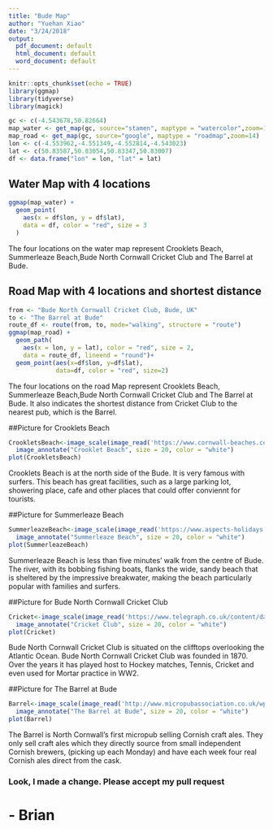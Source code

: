 ```yaml
---
title: "Bude Map"
author: "Yuehan Xiao"
date: "3/24/2018"
output:
  pdf_document: default
  html_document: default
  word_document: default
---
```


```r
knitr::opts_chunk$set(echo = TRUE)
library(ggmap)
library(tidyverse)
library(magick)
```


```r
gc <- c(-4.543678,50.82664)
map_water <- get_map(gc, source="stamen", maptype = "watercolor",zoom=14)
map_road <- get_map(gc, source="google", maptype = "roadmap",zoom=14)
lon <- c(-4.553962,-4.551349,-4.552814,-4.543023)
lat <- c(50.83587,50.83054,50.83347,50.83007)
df <- data.frame("lon" = lon, "lat" = lat)
```

## Water Map with 4 locations
```r
ggmap(map_water) +
  geom_point(
    aes(x = df$lon, y = df$lat),
    data = df, color = "red", size = 3
  )
```

The four locations on the water map represent Crooklets Beach, Summerleaze Beach,Bude North Cornwall Cricket Club and The Barrel at Bude.

## Road Map with 4 locations and shortest distance 
```r
from <- "Bude North Cornwall Cricket Club, Bude, UK"
to <- "The Barrel at Bude"
route_df <- route(from, to, mode="walking", structure = "route")
ggmap(map_road) +
  geom_path(
    aes(x = lon, y = lat), color = "red", size = 2,
    data = route_df, lineend = "round")+
  geom_point(aes(x=df$lon, y=df$lat),
             data=df, color = "red", size=2)
```
The four locations on the road Map represent Crooklets Beach, Summerleaze Beach,Bude North Cornwall Cricket Club and The Barrel at Bude. It also indicates the shortest distance from Cricket Club to the nearest pub, which is the Barrel. 

##Picture for Crooklets Beach
```r
CrookletsBeach<-image_scale(image_read('https://www.cornwall-beaches.co.uk/public/photos/crooklets.jpg',"600x"))%>%
  image_annotate("Crooklet Beach", size = 20, color = "white")
plot(CrookletsBeach)
```
Crooklets Beach is at the north side of the Bude. It is very famous with surfers. This beach has great facilities, such as a large parking lot, showering place, cafe and other places that could offer conviennt for tourists. 

##Picture for Summerleaze Beach
```r
SummerleazeBeach<-image_scale(image_read('https://www.aspects-holidays.co.uk/webpics/CMS/Owners/Bude.jpg',"600x"))%>%
  image_annotate("Summerleaze Beach", size = 20, color = "white")
plot(SummerleazeBeach)
```
Summerleaze Beach is less than five minutes' walk from the centre of Bude. The river, with its bobbing fishing boats, flanks the wide, sandy beach that is sheltered by the impressive breakwater, making the beach particularly popular with families and surfers.

##Picture for Bude North Cornwall Cricket Club
```r
Cricket<-image_scale(image_read('https://www.telegraph.co.uk/content/dam/Travel/galleries/travel/destinations/europe/uk/Englands-most-beautiful-cricket-grounds/cricket-bude_3378037a.jpg',"x300"))%>%
  image_annotate("Cricket Club", size = 20, color = "white")
plot(Cricket)
```
Bude North Cornwall Cricket Club is situated on the clifftops overlooking the Atlantic Ocean. Bude North Cornwall Cricket Club was founded in 1870. Over the years it has played host to Hockey matches, Tennis, Cricket and even used for Mortar practice in WW2. 

##Picture for The Barrel at Bude
```r
Barrel<-image_scale(image_read('http://www.micropubassociation.co.uk/wp-content/uploads/barrel-800x800.jpg',"x300"))%>%
  image_annotate("The Barrel at Bude", size = 20, color = "white")
plot(Barrel)
```
The Barrel is North Cornwall's first micropub selling Cornish craft ales. They only sell craft ales which they directly source from small independent Cornish brewers, (picking up each Monday) and have each week four real Cornish ales direct from the cask. 


### Look, I made a change. Please accept my pull request
# - Brian